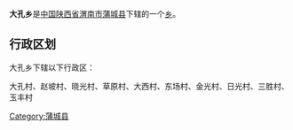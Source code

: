 {{中国乡级行政区
|行政区全称 = 大孔乡
|景观照片文件名 = 
|景观照片描述 = 
|汉语拼音 =
|其他语言 = 
|其他语言名称 = 
|位置图文件名 = 
|位置图描述 = 
|自定义图片=
|上级行政区 = [[陕西省|陕西省]][[渭南市|渭南市]][[蒲城县|蒲城县]]
|行政区类别 = [[乡级行政区|乡]]
|行政区划代码 = 
|行政区划 = 
|村委会 = 
|居委会 = 
|建置时间 = 
|领导职位 = 
|领导名称 = 
|政府驻地 = 
|毗邻 = 
|地理坐标 = 
|总面积 = 
|总人口 = 
|户籍人口 = 
|户籍人口年份 = 
|常住人口 = 
|常住人口年份 = 
|人口密度 = 
|GDP = 
|邮政编码 = 
|电话区号 = 
|官方网站 = 
|网站名称 = 
}}
'''大孔乡'''是[[中华人民共和国|中国]][[陕西省|陕西省]][[渭南市|渭南市]][[蒲城县|蒲城县]]下辖的一个[[乡级行政区|乡]]。

== 行政区划 ==
大孔乡下辖以下行政区：

大孔村、赵坡村、晓光村、草原村、大西村、东场村、金光村、日光村、三胜村、玉丰村

{{陕西小作品}}
{{蒲城县行政区划}}

[[Category:蒲城县|Category:蒲城县]]